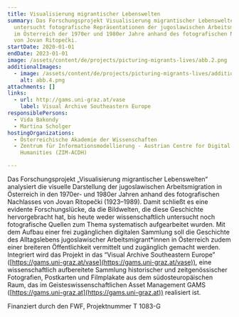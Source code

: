 ```yaml
---
title: Visualisierung migrantischer Lebenswelten
summary: Das Forschungsprojekt Visualisierung migrantischer Lebenswelten
  untersucht fotografische Repräsentationen der jugoslawischen Arbeitsmigration
  im Österreich der 1970er und 1980er Jahre anhand des fotografischen Nachlasses
  von Jovan Ritopečki.
startDate: 2020-01-01
endDate: 2023-01-01
image: /assets/content/de/projects/picturing-migrants-lives/abb.2.png
additionalImages:
  - image: /assets/content/de/projects/picturing-migrants-lives/additionalImages/abb.4.png
    alt: abb.4.png
attachments: []
links:
  - url: http://gams.uni-graz.at/vase
    label: Visual Archive Southeastern Europe
responsiblePersons:
  - Vida Bakondy
  - Martina Scholger
hostingOrganizations:
  - Österreichische Akademie der Wissenschaften
  - Zentrum für Informationsmodellierung - Austrian Centre for Digital
    Humanities (ZIM-ACDH)

---
```

Das Forschungsprojekt „Visualisierung migrantischer Lebenswelten“ analysiert die visuelle Darstellung der jugoslawischen Arbeitsmigration in Österreich in den 1970er- und 1980er Jahren anhand des fotografischen Nachlasses von Jovan Ritopečki (1923–1989). Damit schließt es eine evidente Forschungslücke, da die Bildwelten, die diese Geschichte hervorgebracht hat, bis heute weder wissenschaftlich untersucht noch fotografische Quellen zum Thema systematisch aufgearbeitet wurden. Mit dem Aufbau einer frei zugänglichen digitalen Sammlung soll die Geschichte des Alltagslebens jugoslawischer Arbeitsmigrant\*innen in Österreich zudem einer breiteren Öffentlichkeit vermittelt und zugänglich gemacht werden. Integriert wird das Projekt in das “Visual Archive Southeastern Europe” ([https://gams.uni-graz.at/vase](https://gams.uni-graz.at/vase)), eine wissenschaftlich aufbereitete Sammlung historischer und zeitgenössischer Fotografien, Postkarten und Filmplakate aus dem südosteuropäischen Raum, das im Geisteswissenschaftlichen Asset Management GAMS ([https://gams.uni-graz.at](https://gams.uni-graz.at)) realisiert ist.

Finanziert durch den FWF, Projektnummer T 1083-G